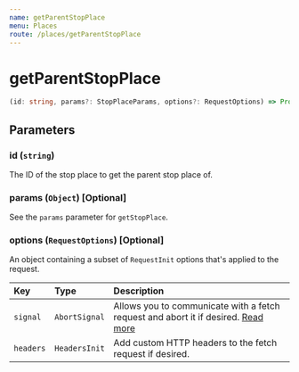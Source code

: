 ```yaml
---
name: getParentStopPlace
menu: Places
route: /places/getParentStopPlace
---
```


# getParentStopPlace

```typescript
(id: string, params?: StopPlaceParams, options?: RequestOptions) => Promise<StopPlaceDetails>>
```

## Parameters

### id (`string`)

The ID of the stop place to get the parent stop place of.

### params (`Object`) [Optional]

See the `params` parameter for `getStopPlace`.

### options (`RequestOptions`) [Optional]

An object containing a subset of `RequestInit` options that's applied to the request.

| Key       | Type          | Description                                                                                                                                       |
| :-------- | :------------ | :------------------------------------------------------------------------------------------------------------------------------------------------ |
| `signal`  | `AbortSignal` | Allows you to communicate with a fetch request and abort it if desired. [Read more](https://developer.mozilla.org/en-US/docs/Web/API/AbortSignal) |
| `headers` | `HeadersInit` | Add custom HTTP headers to the fetch request if desired.                                                                                          |
